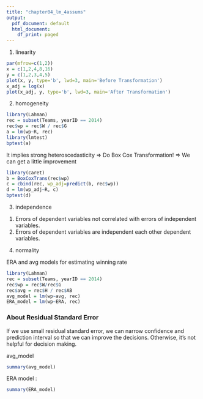 ```yaml
---
title: "chapter04_lm_4assums"
output:
  pdf_document: default
  html_document:
    df_print: paged
---
```


1. linearity

```r
par(mfrow=c(1,2))
x = c(1,2,4,8,16)
y = c(1,2,3,4,5)
plot(x, y, type='b', lwd=3, main='Before Transformation')
x_adj = log(x)
plot(x_adj, y, type='b', lwd=3, main='After Transformation')
```

2. homogeneity

```r
library(Lahman)
rec = subset(Teams, yearID == 2014)
rec$wp = rec$W / rec$G
a = lm(wp~R, rec)
library(lmtest)
bptest(a)
```

It implies strong heteroscedasticity
=> Do Box Cox Transformation!
=> We can get a little improvement

```r
library(caret)
b = BoxCoxTrans(rec$wp)
c = cbind(rec, wp_adj=predict(b, rec$wp))
d = lm(wp_adj~R, c)
bptest(d)
```


3. independence
  1) Errors of dependent variables not correlated with errors of independent variables.
  2) Errors of dependent variables are independent each other dependent variables.


4. normality

ERA and avg models for estimating winning rate


```r
library(Lahman)
rec = subset(Teams, yearID == 2014)
rec$wp = rec$W/rec$G
rec$avg = rec$H / rec$AB
avg_model = lm(wp~avg, rec)
ERA_model = lm(wp~ERA, rec)
```


### About Residual Standard Error

If we use small residual standard error, we can narrow confidence and prediction interval so that we can improve the decisions.
Otherwise, it's not helpful for decision making.

avg_model

```r
summary(avg_model)
```

ERA model :

```r
summary(ERA_model)
```




